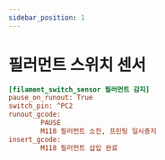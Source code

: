 ```yaml
---
sidebar_position: 1
---
```


# 필러먼트 스위치 센서

```cfg title="printer.cfg"
[filament_switch_sensor 필러먼트 감지]
pause_on_runout: True
switch_pin: ^PC2
runout_gcode: 
        PAUSE
        M118 필러먼트 소진, 프린팅 일시중지
insert_gcode:
        M118 필러먼트 삽입 완료

```